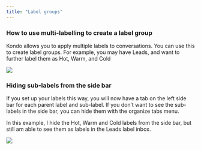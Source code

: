 ```yaml
---
title: "Label groups"
---
```


### How to use multi-labelling to create a label group

Kondo allows you to apply multiple labels to conversations. You can use this to create label groups. For example, you may have Leads, and want to further label them as Hot, Warm, and Cold

![](/CleanShot2025-03-03at17.13.09.png)

### Hiding sub-labels from the side bar

If you set up your labels this way, you will now have a tab on the left side bar for each parent label and sub-label. If you don’t want to see the sub-labels in the side bar, you can hide them with the organize tabs menu.

In this example, I hide the Hot, Warm and Cold labels from the side bar, but still am able to see them as labels in the Leads label inbox.

![](/CleanShot2025-03-03at17.13.38.png)